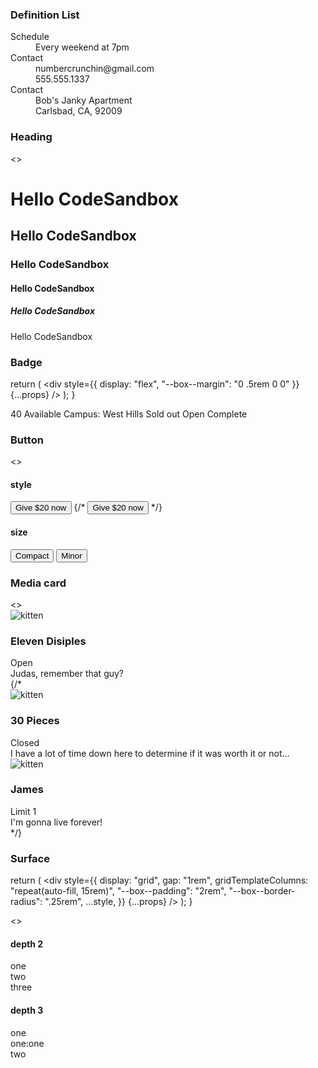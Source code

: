 

<Meta title="Church Center|Doxy:Elements" />

### Definition List

<Preview>
  <Story name="definition-list">
    <dl data-definition-list>
      <dt data-definition-term>Schedule</dt>
      <dd data-definition>Every weekend at 7pm</dd>
      <dt data-definition-term>Contact</dt>
      <dd data-definition>numbercrunchin@gmail.com</dd>
      <dd data-definition>555.555.1337</dd>
      <dt data-definition-term>Contact</dt>
      <dd data-definition>Bob's Janky Apartment</dd>
      <dd data-definition>Carlsbad, CA, 92009</dd>
    </dl>
  </Story>
</Preview>

### Heading

<Preview>
  <Story name="heading">
    <>
      <h1 data-heading="level:1">Hello CodeSandbox</h1>
      <h2 data-heading="level:2">Hello CodeSandbox</h2>
      <h3 data-heading="level:3">Hello CodeSandbox</h3>
      <h4 data-heading="level:4">Hello CodeSandbox</h4>
      <h5 data-heading="level:5">Hello CodeSandbox</h5>
      <p data-text>Hello CodeSandbox</p>
    </>
  </Story>
</Preview>

### Badge

  return (
    <div
      style={{ display: "flex", "--box--margin": "0 .5rem 0 0" }}
      {...props}
    />
  );
}

<Preview>
  <Story name="badge">
    <SampleBadgeLayout>
      <span data-badge data-box>
        40 Available
      </span>
      <span data-badge data-box>
        Campus: West Hills
      </span>
      <span data-badge="alt:negative" data-box>
        Sold out
      </span>
      <span data-badge="alt:positive" data-box>
        Open
      </span>
      <span data-badge="alt:quiet-positive" data-box>
        Complete
      </span>
    </SampleBadgeLayout>
  </Story>
</Preview>

### Button

<Preview>
  <Story name="button">
    <>
      <h4>style</h4>
      <button data-button="style:primary">Give $20 now</button>
      {/* <button data-button="style:secondary">Give $20 now</button> */}
      <h4>size</h4>
      <button data-button="style:primary size:compact">Compact</button>
      <button data-button="style:primary size:minor">Minor</button>
    </>
  </Story>
</Preview>

### Media card

<Preview>
  <Story name="media-card">
    <>
      <div
        style={{
          display: "grid",
          gap: "1rem",
          gridTemplateColumns: "repeat(auto-fill, 15rem)",
        }}
      >
        <div data-media-card>
          <img
            data-media-card--media
            src="https://placekitten.com/300/200"
            alt="kitten"
          />
          <div data-media-card--description>
            <div
              style={{
                display: "flex",
                justifyContent: "space-between",
                alignItems: "center",
              }}
            >
              <h3 data-heading="level:3">Eleven Disiples</h3>
              <span data-badge="alt:positive">Open</span>
            </div>
            <span data-text>Judas, remember that guy?</span>
          </div>
        </div>
        {/* <div data-media-card>
          <img
            data-media-card--media
            src="https://placekitten.com/450/300"
            alt="kitten"
          />
          <div data-media-card--description>
            <div
              style={{
                display: "flex",
                justifyContent: "space-between",
                alignItems: "center",
              }}
            >
              <h3 data-heading="level:3">30 Pieces</h3>
              <span data-badge="alt:negative">Closed</span>
            </div>
            <span data-text>
              I have a lot of time down here to determine if it was worth it or
              not…
            </span>
          </div>
        </div>
        <div data-media-card>
          <img
            data-media-card--media
            src="https://placekitten.com/300/200"
            alt="kitten"
          />
          <div data-media-card--description>
            <div
              style={{
                display: "flex",
                justifyContent: "space-between",
                alignItems: "center",
              }}
            >
              <h3 data-heading="level:3">James</h3>
              <span data-badge>Limit 1</span>
            </div>
            <span data-text>I'm gonna live forever!</span>
          </div>
        </div> */}
      </div>
    </>
  </Story>
</Preview>

### Surface

  return (
    <div
      style={{
        display: "grid",
        gap: "1rem",
        gridTemplateColumns: "repeat(auto-fill, 15rem)",
        "--box--padding": "2rem",
        "--box--border-radius": ".25rem",
        ...style,
      }}
      {...props}
    />
  );
}

<Preview>
  <Story name="surface">
    <>
      <h4>depth 2</h4>
      <SampleSurfaceLayout data-surface="depth:2">
        <div data-surface data-box>
          one
        </div>
        <div data-surface data-box>
          two
        </div>
        <div data-surface data-box>
          three
        </div>
      </SampleSurfaceLayout>
      <h4>depth 3</h4>
      <SampleSurfaceLayout data-surface="depth:3" style={{ padding: "1rem" }}>
        <div data-surface data-box>
          one
          <div data-surface data-box>
            one:one
          </div>
        </div>
        <div data-surface data-box>
          two
        </div>
      </SampleSurfaceLayout>
    </>
  </Story>
</Preview>
